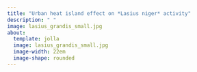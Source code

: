 ```yaml
---
title: "Urban heat island effect on *Lasius niger* activity"
description: " "
image: lasius_grandis_small.jpg
about:
  template: jolla
  image: lasius_grandis_small.jpg
  image-width: 22em
  image-shape: rounded
---
```

